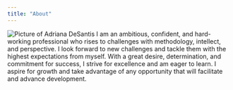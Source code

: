 ```yaml
---
title: "About"
---
```


![Picture of Adriana DeSantis](images/adrianadesantis.jpg)
I am an ambitious, confident, and hard-working professional who rises to challenges with methodology, intellect, and perspective. I look forward to new challenges and tackle them with the highest expectations from myself. With a great desire, determination, and commitment for success, I strive for excellence and am eager to learn. I aspire for growth and take advantage of any opportunity that will facilitate and advance development.


